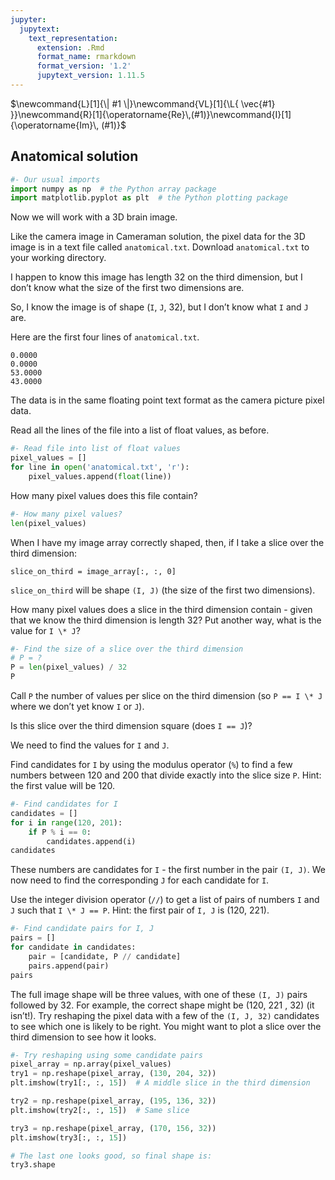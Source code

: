 ```yaml
---
jupyter:
  jupytext:
    text_representation:
      extension: .Rmd
      format_name: rmarkdown
      format_version: '1.2'
      jupytext_version: 1.11.5
---
```


$\newcommand{L}[1]{\| #1 \|}\newcommand{VL}[1]{\L{ \vec{#1} }}\newcommand{R}[1]{\operatorname{Re}\,(#1)}\newcommand{I}[1]{\operatorname{Im}\, (#1)}$

## Anatomical solution

```python
#- Our usual imports
import numpy as np  # the Python array package
import matplotlib.pyplot as plt  # the Python plotting package
```

Now we will work with a 3D brain image.

Like the camera image in Cameraman solution, the pixel data for the 3D
image is in a text file called `anatomical.txt`.  Download
`anatomical.txt` to your working directory.

I happen to know this image has length 32 on the third dimension, but I don’t
know what the size of the first two dimensions are.

So, I know the image is of shape (`I`, `J`, 32), but I don’t know
what `I` and `J` are.

Here are the first four lines of `anatomical.txt`.

```
0.0000
0.0000
53.0000
43.0000
```

The data is in the same floating point text format as the camera picture pixel
data.

Read all the lines of the file into a list of float values, as before.

```python
#- Read file into list of float values
pixel_values = []
for line in open('anatomical.txt', 'r'):
    pixel_values.append(float(line))
```

How many pixel values does this file contain?

```python
#- How many pixel values?
len(pixel_values)
```

When I have my image array correctly shaped, then, if I take a slice over the
third dimension:

```
slice_on_third = image_array[:, :, 0]
```

`slice_on_third` will be shape `(I, J)` (the size of the first two
dimensions).

How many pixel values does a slice in the third dimension contain - given that
we know the third dimension is length 32? Put another way, what is the value
for `I \* J`?

```python
#- Find the size of a slice over the third dimension
# P = ?
P = len(pixel_values) / 32
P
```

Call `P` the number of values per slice on the third dimension (so `P == I
\* J` where we don’t yet know `I` or `J`).

Is this slice over the third dimension square (does `I == J`)?

We need to find the values for `I` and `J`.

Find candidates for `I` by using the modulus operator (`%`) to find a few
numbers between 120 and 200 that divide exactly into the slice size `P`.
Hint: the first value will be 120.

```python
#- Find candidates for I
candidates = []
for i in range(120, 201):
    if P % i == 0:
        candidates.append(i)
candidates
```

These numbers are candidates for `I` - the first number in the pair `(I,
J)`. We now need to find the corresponding `J` for each candidate for
`I`.

Use the integer division operator (`//`) to get a list of pairs of numbers
`I` and `J` such that `I \* J == P`. Hint: the first pair of `I, J` is
(120, 221).

```python
#- Find candidate pairs for I, J
pairs = []
for candidate in candidates:
    pair = [candidate, P // candidate]
    pairs.append(pair)
pairs
```

The full image shape will be three values, with one of these `(I, J)` pairs
followed by 32. For example, the correct shape might be (120, 221 , 32) (it
isn’t!). Try reshaping the pixel data with a few of the `(I, J, 32)`
candidates to see which one is likely to be right. You might want to plot a
slice over the third dimension to see how it looks.

```python
#- Try reshaping using some candidate pairs
pixel_array = np.array(pixel_values)
try1 = np.reshape(pixel_array, (130, 204, 32))
plt.imshow(try1[:, :, 15])  # A middle slice in the third dimension
```

```python
try2 = np.reshape(pixel_array, (195, 136, 32))
plt.imshow(try2[:, :, 15])  # Same slice
```

```python
try3 = np.reshape(pixel_array, (170, 156, 32))
plt.imshow(try3[:, :, 15])
```

```python
# The last one looks good, so final shape is:
try3.shape
```

<!-- vim:ft=rst -->
<!-- Course -->
<!-- BIC -->
<!-- Python distributions -->
<!-- Version control -->
<!-- Editors -->
<!-- Python and common libraries -->
<!-- IPython -->
<!-- Virtualenv and helpers -->
<!-- Pypi and packaging -->
<!-- Mac development -->
<!-- Windows development -->
<!-- Nipy and friends -->
<!-- FMRI datasets -->
<!-- Languages -->
<!-- Imaging software -->
<!-- Installation -->
<!-- Tutorials -->
<!-- MB tutorials -->
<!-- Ideas -->
<!-- Psych-214 -->
<!-- People -->
<!-- Licenses -->
<!-- Neuroimaging stuff -->
<!-- OpenFMRI projects -->
<!-- Unix -->
<!-- Substitutions -->
